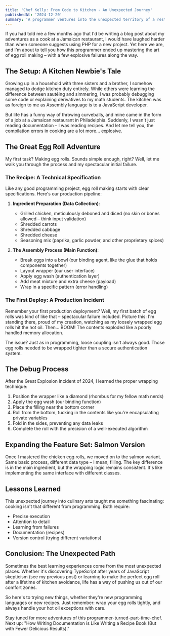 ---
title: 'Chef Kelly: From Code to Kitchen - An Unexpected Journey'
publishedAt: '2024-12-20'
summary: 'A programmer ventures into the unexpected territory of a restaurant kitchen, learning the art of egg roll making while drawing surprising parallels between coding and cooking.'
---

If you had told me a few months ago that I'd be writing a blog post about my adventures as a cook at a Jamaican restaurant, I would have laughed harder than when someone suggests using PHP for a new project. Yet here we are, and I'm about to tell you how this programmer ended up mastering the art of egg roll making – with a few explosive failures along the way.

## The Setup: A Kitchen Newbie's Tale

Growing up in a household with three sisters and a brother, I somehow managed to dodge kitchen duty entirely. While others were learning the difference between sautéing and simmering, I was probably debugging some code or explaining derivatives to my math students. The kitchen was as foreign to me as Assembly language is to a JavaScript developer.

But life has a funny way of throwing curveballs, and mine came in the form of a job at a Jamaican restaurant in Philadelphia. Suddenly, I wasn't just reading documentation – I was reading recipes. And let me tell you, the compilation errors in cooking are a lot more... explosive.

## The Great Egg Roll Adventure

My first task? Making egg rolls. Sounds simple enough, right? Well, let me walk you through the process and my spectacular initial failure.

### The Recipe: A Technical Specification

Like any good programming project, egg roll making starts with clear specifications. Here's our production pipeline:

1. **Ingredient Preparation (Data Collection)**:
   - Grilled chicken, meticulously deboned and diced (no skin or bones allowed – think input validation)
   - Shredded carrots
   - Shredded cabbage
   - Shredded cheese
   - Seasoning mix (paprika, garlic powder, and other proprietary spices)

2. **The Assembly Process (Main Function)**:
   - Break eggs into a bowl (our binding agent, like the glue that holds components together)
   - Layout wrapper (our user interface)
   - Apply egg wash (authentication layer)
   - Add meat mixture and extra cheese (payload)
   - Wrap in a specific pattern (error handling)

### The First Deploy: A Production Incident

Remember your first production deployment? Well, my first batch of egg rolls was kind of like that – spectacular failure included. Picture this: I'm standing there, proud of my creation, watching as my loosely wrapped egg rolls hit the hot oil. Then... BOOM! The contents exploded like a poorly handled memory allocation.

The issue? Just as in programming, loose coupling isn't always good. Those egg rolls needed to be wrapped tighter than a secure authentication system.

## The Debug Process

After the Great Explosion Incident of 2024, I learned the proper wrapping technique:

1. Position the wrapper like a diamond (rhombus for my fellow math nerds)
2. Apply the egg wash (our binding function)
3. Place the filling near the bottom corner
4. Roll from the bottom, tucking in the contents like you're encapsulating private variables
5. Fold in the sides, preventing any data leaks
6. Complete the roll with the precision of a well-executed algorithm

## Expanding the Feature Set: Salmon Version

Once I mastered the chicken egg rolls, we moved on to the salmon variant. Same basic process, different data type – I mean, filling. The key difference is in the main ingredient, but the wrapping logic remains consistent. It's like implementing the same interface with different classes.

## Lessons Learned

This unexpected journey into culinary arts taught me something fascinating: cooking isn't that different from programming. Both require:
- Precise execution
- Attention to detail
- Learning from failures
- Documentation (recipes)
- Version control (trying different variations)

## Conclusion: The Unexpected Path

Sometimes the best learning experiences come from the most unexpected places. Whether it's discovering TypeScript after years of JavaScript skepticism (see my previous post) or learning to make the perfect egg roll after a lifetime of kitchen avoidance, life has a way of pushing us out of our comfort zones.

So here's to trying new things, whether they're new programming languages or new recipes. Just remember: wrap your egg rolls tightly, and always handle your hot oil exceptions with care.

Stay tuned for more adventures of this programmer-turned-part-time-chef. Next up: "How Writing Documentation is Like Writing a Recipe Book (But with Fewer Delicious Results)."
